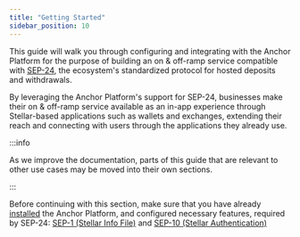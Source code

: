 ```yaml
---
title: "Getting Started"
sidebar_position: 10
---
```


This guide will walk you through configuring and integrating with the Anchor Platform for the purpose of building an on & off-ramp service compatible with [SEP-24][sep-24], the ecosystem's standardized protocol for hosted deposits and withdrawals.

By leveraging the Anchor Platform's support for SEP-24, businesses make their on & off-ramp service available as an in-app experience through Stellar-based applications such as wallets and exchanges, extending their reach and connecting with users through the applications they already use.

:::info

As we improve the documentation, parts of this guide that are relevant to other use cases may be moved into their own sections.

:::

Before continuing with this section, make sure that you have already [installed][installation-ap] the Anchor Platform, and configured necessary features, required by SEP-24: [SEP-1 (Stellar Info File)][sep1-ap] and [SEP-10 (Stellar Authentication)][sep10-ap]

[sep-24]: https://github.com/stellar/stellar-protocol/blob/master/ecosystem/sep-0024.md
[installation-ap]: /docs/anchoring-assets/anchor-platform/installation
[sep1-ap]: /docs/category/stellar-info-file
[sep10-ap]: /docs/category/stellar-authentication
